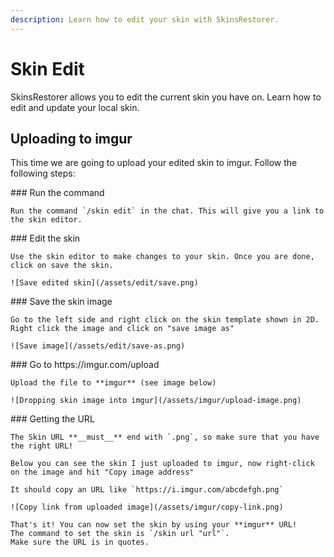 ```yaml
---
description: Learn how to edit your skin with SkinsRestorer.
---
```



# Skin Edit

SkinsRestorer allows you to edit the current skin you have on.
Learn how to edit and update your local skin.

## Uploading to imgur

This time we are going to upload your edited skin to imgur. Follow the following steps:

<Steps>
  <Step>
    ### Run the command

    Run the command `/skin edit` in the chat. This will give you a link to the skin editor.
  </Step>

  <Step>
    ### Edit the skin

    Use the skin editor to make changes to your skin. Once you are done, click on save the skin.

    ![Save edited skin](/assets/edit/save.png)
  </Step>

  <Step>
    ### Save the skin image

    Go to the left side and right click on the skin template shown in 2D.
    Right click the image and click on "save image as"

    ![Save image](/assets/edit/save-as.png)
  </Step>

  <Step>
    ### Go to https://imgur.com/upload

    Upload the file to **imgur** (see image below)

    ![Dropping skin image into imgur](/assets/imgur/upload-image.png)
  </Step>

  <Step>
    ### Getting the URL

    The Skin URL **__must__** end with `.png`, so make sure that you have the right URL!

    Below you can see the skin I just uploaded to imgur, now right-click on the image and hit "Copy image address"

    It should copy an URL like `https://i.imgur.com/abcdefgh.png`

    ![Copy link from uploaded image](/assets/imgur/copy-link.png)

    That's it! You can now set the skin by using your **imgur** URL!
    The command to set the skin is `/skin url "url"`.
    Make sure the URL is in quotes.
  </Step>
</Steps>
